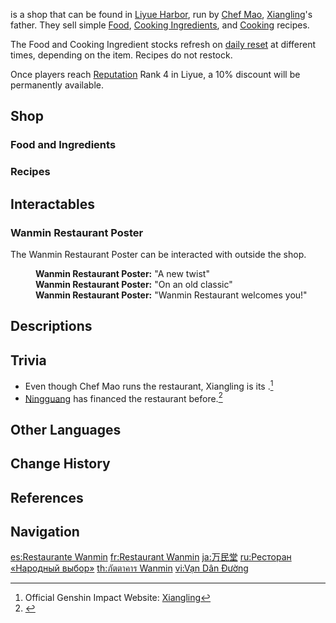 {{Location Infobox
|image        = NPC Location Chef Mao Context.png
|type         = Point of Interest
|type2        = Restaurant
|region       = Liyue
|area         = Sea of Clouds
|subarea      = Liyue Harbor
}}
{{Lang|'''Wanmin Restaurant'''|zh=万民堂|zh_rm=Wànmín-táng}} is a shop that can be found in [[Liyue Harbor]], run by [[Chef Mao]], [[Xiangling]]'s father. They sell simple [[Food]], [[Cooking Ingredients]], and [[Cooking]] recipes.

The Food and Cooking Ingredient stocks refresh on [[World Reset Timers|daily reset]] at different times, depending on the item. Recipes do not restock.

Once players reach [[Reputation]] Rank 4 in Liyue, a 10% discount will be permanently available.

==Shop==
===Food and Ingredients===
{{Vendor|Chef Mao|Food and Ingredients}}

===Recipes===
{{Vendor|Chef Mao|Recipes}}

==Interactables==
===Wanmin Restaurant Poster===
The Wanmin Restaurant Poster can be interacted with outside the shop.

{{Dialogue start}}
:'''Wanmin Restaurant Poster:''' "A new twist"
:'''Wanmin Restaurant Poster:''' "On an old classic"
:'''Wanmin Restaurant Poster:''' "Wanmin Restaurant welcomes you!"
{{Dialogue end}}

==Descriptions==
{{Description|A famous restaurant known in<!--"as" in-game, but that is an incorrect translation--> Chihu Rock. Some say that the goal of this restaurant is to keep everyone on earth well fed, while others believe that it strives to unify all the regional cuisines of the world. Either way, with its unique dishes, Wanmin Restaurant is surely a place worth visiting. If you really don't have time, why not grab some takeout?|[[Map]] description}}

==Trivia==
*Even though Chef Mao runs the restaurant, Xiangling is its {{w|head chef}}.<ref>Official Genshin Impact Website: [https://genshin.hoyoverse.com/en/character/liyue?char=3 Xiangling]</ref>
*[[Ningguang]] has financed the restaurant before.<ref>{{Ref/VO|Ningguang|About Xiangling}}</ref>

==Other Languages==
{{Other Languages
|en      = Wanmin Restaurant
|zhs     = 万民堂
|zhs_rm  = Wànmín-táng
|zht     = 萬民堂
|zht_rm  = Wànmín-táng
|zh_tl   = All-People Hall
|ja      = 万民堂
|ja_rm   = Banmin-dou<ref>{{Ref/VO|Xiangling|About Chongyun|ja}}</ref>
|ja_tl   = All-People Hall{{Sino|ja}}
|ko      = {{tt|만민당|萬民堂}}
|ko_rm   = Manmin-dang
|ko_tl   = All-People Hall{{Sino|ko}}
|es      = Restaurante Wanmin
|es_tl   = Wanmin Restaurant
|fr      = Restaurant Wanmin
|fr_tl   = Wanmin Restaurant
|ru      = Ресторан «Народный выбор»
|ru_tl   = "People's Choice" Restaurant
|th      = ภัตตาคาร Wanmin
|th_rm   = Phattakhan Wanmin
|th_tl   = Wanmin Restaurant
|vi      = {{tt|Vạn Dân Đường|萬民堂}}
|vi_tl   = All-People Hall{{Sino|vi}}
|de      = Restaurant Wanmin
|de_tl   = Wanmin Restaurant
|id      = Restoran Wanmin
|id_tl   = Wanmin Restaurant
|pt      = Restaurante Wanmin
|pt_tl   = Wanmin Restaurant
|tr      = Wanmin Restoranı
|tr_tl   = 
|it      = Ristorante Wanmin
|it_tl   = 
}}

==Change History==
{{Change History|1.0}}

==References==
{{Reflist}}

==Navigation==
{{PoI Navbox|Liyue}}

[[es:Restaurante Wanmin]]
[[fr:Restaurant Wanmin]]
[[ja:万民堂]]
[[ru:Ресторан «Народный выбор»]]
[[th:ภัตตาคาร Wanmin]]
[[vi:Vạn Dân Đường]]